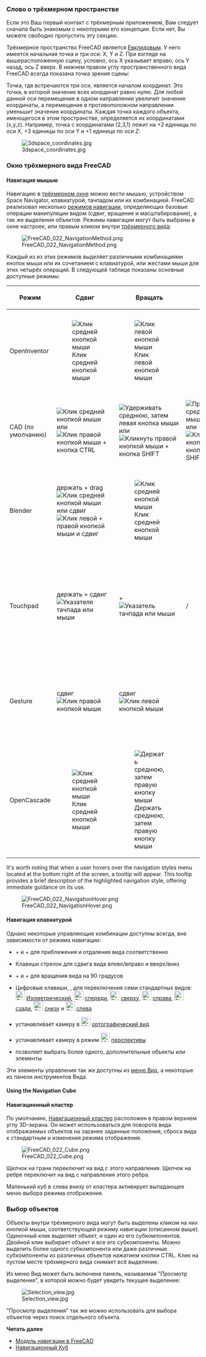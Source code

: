 <languages/>

{{Docnav/ru
|[[Manual:The_FreeCAD_Interface|Руководство:Интерфейс FreeCAD]]
|[[Manual:The_FreeCAD_document|Руководство:Документ FreeCAD]]
|[[Manual:Introduction|Начало руководства]]
|IconC=Crystal_Clear_manual.png
}}

{{Manual:TOC}}

<span id="A_word_about_the_3D_space"></span>
=== Слово о трёхмерном пространстве ===

<div class="mw-translate-fuzzy">
Если это Ваш первый контакт с трёхмерным приложением, Вам следует сначала быть знакомым с некоторыми его концепции. Если нет, Вы можете свободно пропустить эту секцию.
</div>

<div class="mw-translate-fuzzy">
Трёхмерное пространство FreeCAD является 
[https://ru.wikipedia.org/wiki/Евклидово_пространство Евклидовым]. У него имеется начальная точка и три оси: X, Y и Z. При взгляде на вышерасположенную сцену, условно, ось X указывает вправо, ось Y назад, ось Z вверх. В нижнем правом углу пространственного вида FreeCAD всегда показана точка зрения сцены:
</div>

<div class="mw-translate-fuzzy">
Точка, где встречаются три оси, является началом координат. Это точка, в которой значение всех координат равно нулю. Для любой данной оси перемещение в одном направлении увеличит значение координаты, а перемещение в противоположном направлении уменьшит значение координаты. Каждая точка каждого объекта, имеющегося в этом пространстве, определяется их координатами (x,y,z). Например, точка с координатами (2,3,1) лежит на +2 единицы по оси X, +3 единицы по оси Y и +1 единица по оси Z:
</div>

[[Image:3dspace_coordinates.jpg]]

<span id="The_FreeCAD_3D_view"></span>
=== Окно трёхмерного вида FreeCAD ===

<span id="Mouse_navigation"></span>
<div class="mw-translate-fuzzy">
==== Навигация мышью ====
</div>

<div class="mw-translate-fuzzy">
Навигацию в [[3D view/ru|трёхмерном окне]] можно вести мышью, устройством Space Navigator, клавиатурой, тачпадом или их комбинацией. FreeCAD реализовал несколько [[Mouse_Model/ru|режимов навигации]], определяющих базовые операции манипуляции видом (сдвиг, вращение и масштабирование), а так же выделения объектов. Режимы навигации могут быть выбраны в окне настроек, или правым кликом внутри [[3D view/ru|трёхмерного вида]]:
</div>

[[Image:FreeCAD_022_NavigationMethod.png]]

<div class="mw-translate-fuzzy">
Каждый из из этих режимов выделяет различными комбинациями кнопок мыши или их сочетанием с клавиатурой, или жестами мыши для этих четырёх операций. В следующей таблице показаны основные доступные режимы:
</div>

<div class="mw-translate-fuzzy">
{| class="wikitable" style=" width: 100%;text-align:center;"
! Режим
! Сдвиг
! Вращать
! Масштаб
! Выбор
|-
| OpenInventor 
| [[Image:Pan-mouse.svg|Клик средней кнопкой мыши]] 
| [[Image:Select-mouse.svg|Клик левой кнопкой мыши]] 
| [[Image:Zoom-mouse.svg|Прокрутка средней кнопкой мыши]] 
| держать {{KEY|CTRL}} + сдвиг [[Image:Select-mouse.svg|Клик левой кнопкой мыши]]
|-
| CAD (по умолчанию) 
| [[Image:Pan-mouse.svg|Клик средней кнопкой мыши]] или [[Image:Pan-mouse-CTRL.svg|Клик правой кнопкой мыши + кнопка CTRL]]
| [[Image:Rotate-mouse.svg|Удерживать среднюю, затем левая кнопка мыши]] или [[Image:Rotate-mouse-SHIFT.svg|Кликнуть правой кнопкой мыши + кнопка SHIFT]]
| [[Image:Zoom-mouse.svg|Прокрутка средней кнопкой мыши]] или [[Image:Zoom-mouse-CTRL-SHIFT.svg|Клик правой кнопкой мыши + кнопки CTRL + SHIFT]]
| [[Image:Select-mouse.svg|Клик левой кнопкой мыши]] 
|-
| Blender 
| держать {{KEY|SHIFT}} + drag [[Image:Pan-mouse.svg|Клик средней кнопкой мыши]] или сдвиг [[Image:Mouse_LMB%2BRMB.svg|Клик левой + правой кнопкой мыши и сдвиг]] 
| [[Image:Pan-mouse.svg|Клик средней кнопкой мыши]] 
| [[Image:Zoom-mouse.svg|Прокрутка средней кнопкой мыши]] 
| [[Image:Select-mouse.svg|Клик левой кнопкой мыши]] 
|-
| Touchpad 
| держать {{KEY|SHIFT}} + сдвиг [[Image:Touchpad.png|Указателя тачпада или мыши]]
| {{KEY|ALT}} + [[Image:Touchpad.png|Указатель тачпада или мыши]]
| {{KEY|PGUP}} / {{KEY|PGDOWN}} 
| [[Image:Select-touchpad.png|Кликнуть левой кнопкой тачпада или мыши]]
|-
| Gesture 
| сдвиг [[Image:Pan-mouse-Ctrl.svg|Клик правой кнопкой мыши]]
| сдвиг [[Image:Select-mouse.svg|Клик левой кнопкой мыши]]
| [[Image:Zoom-mouse.svg|Прокрутка средней кнопкой мыши]] 
| [[Image:Select-mouse.svg|Клик левой кнопкой мыши]] 
|-
| OpenCascade
| [[Image:Pan-mouse.svg|Клик средней кнопкой мыши]] 
| [[Image:Rotate-mouse-MMB+RMB.svg|Держать среднюю, затем правую кнопку мыши]]
| [[Image:Zoom-mouse.svg|Прокрутка средней кнопки мыши]] 
| [[Image:Select-mouse.svg|Клик левой кнопкой мыши]] 
|}
</div>

It's worth noting that when a user hovers over the navigation styles menu located at the bottom right of the screen, a tooltip will appear. This tooltip provides a brief description of the highlighted navigation style, offering immediate guidance on its use.

[[Image:FreeCAD_022_NavigationHover.png]]

<span id="Keyboard_navigation"></span>
<div class="mw-translate-fuzzy">
==== Навигация клавиатурой ====
</div>

<div class="mw-translate-fuzzy">
Однако некоторые управляющие комбинации доступны всегда, вне зависимости от режима навигации:
</div>

<div class="mw-translate-fuzzy">
* {{KEY|Ctrl}} + {{ASCII|43}} и {{KEY|Ctrl}} + {{ASCII|22}} для приближения и отдаления вида соответственно
* Клавиши стрелок {{ASCII|17}}{{ASCII|16}}{{ASCII|30}}{{ASCII|31}} для сдвига вида влево/вправо и вверх/вниз
* {{KEY|Shift}} + {{ASCII|17}} и {{KEY|Shift}} + {{ASCII|16}} для вращения вида на 90 градусов
* Цифровые клавиши, {{ASCII|48}}{{ASCII|49}}{{ASCII|50}}{{ASCII|51}}{{ASCII|52}}{{ASCII|53}}{{ASCII|54}}, для переключения семи стандартных видов: [[Image:Std ViewIsometric.svg|24px]] [[Std_ViewIsometric/ru|Изометрический]], [[Image:Std_ViewFront.svg|24px]] [[Std_ViewFront/ru|спереди]], [[Image:Std ViewTop.svg|24px]] [[Std ViewTop/ru|сверху]], [[Image:Std_ViewRight.svg|24px]] [[Std_ViewRight/ru|справа]], [[Image:Std_ViewRear.svg|24px]] [[Std_ViewRear/ru|сзади]], [[Image:Std_ViewBottom.svg|24px]] [[Std_ViewBottom/ru|снизу]] и [[Image:Std_ViewLeft.svg|24px]] [[Std_ViewLeft/ru|слева]]
* {{KEY|V}}{{KEY|O}} устанавливает камеру в [[Image:View-isometric.svg|24px]] [[Std_OrthographicCamera/ru|ортографический вид]]
* {{KEY|V}}{{KEY|P}} устанавливает камеру в режим [[Image:View-perspective.svg|24px]] [[Std PerspectiveCamera/ru|перспективы]]
* {{KEY|Ctrl}} позволяет выбрать более одного, дополнительные объекты или элементы
</div>

Эти элементы управления так же доступны из [[Std View Menu/ru|меню Вид]], а некоторые из панели инструментов Вида.

==== Using the Navigation Cube ====

<div class="mw-translate-fuzzy">
==== Навигационный кластер ====
По умолчанию, [[Navigation Cube|Навигационный кластер]] расположен в правом верхнем углу 3D-экрана.
Он может использоваться для поворота вида отображаемых объектов на заранее заданные положения, сброса вида к стандартным и изменения режима отображения.
</div>

[[Image:FreeCAD_022_Cube.png]]

<div class="mw-translate-fuzzy">
Щелчок на грани переключит на вид с этого направления. Щелчок на ребре переключит на вид с направления этого ребра.
</div>

<div class="mw-translate-fuzzy">
Маленький куб в слева внизу от кластера активирует выпадающее меню выбора режима отображения.
</div>

<span id="Selecting_objects"></span>
=== Выбор объектов ===

<div class="mw-translate-fuzzy">
Объекты внутри трёхмерного вида могут быть выделены кликом на них кнопкой мыши, соответствующей режиму навигации (описанном выше). Одиночный клик выделяет объект, и один из его субкомпонентов. Двойной клик выбирает объект и все его субкомпоненты. Можно выделить более одного субкомпонента или даже различные субкомпоненты из различных объектов нажатием кнопки CTRL. Клик на пустом месте трёхмерного вида снимает всё выделение.
</div>

Из меню Вид может быть включена панель, называемая "Просмотр выделения", в которой можно будет увидеть текущее выделение:

[[Image:Selection_view.jpg]]

"Просмотр выделения" так же можно использовать для выбора объектов через поиск отдельного объекта.

'''Читать далее'''

<div class="mw-translate-fuzzy">
* [[Mouse_navigation/ru|Модель навигации в FreeCAD]]
* [[Navigation_Cube/ru|Навигационный Куб]]
</div>


{{Docnav/ru
|[[Manual:The_FreeCAD_Interface|Руководство:Интерфейс FreeCAD]]
|[[Manual:The_FreeCAD_document|Руководство:Документ FreeCAD]]
|[[Manual:Introduction|Начало руководства]]
|IconC=Crystal_Clear_manual.png
}}